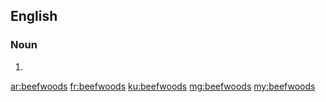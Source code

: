 ==English==

===Noun===
{{head|en|plural}}

# {{plural of|beefwood|lang=en|nocat=1}}

[[ar:beefwoods]]
[[fr:beefwoods]]
[[ku:beefwoods]]
[[mg:beefwoods]]
[[my:beefwoods]]